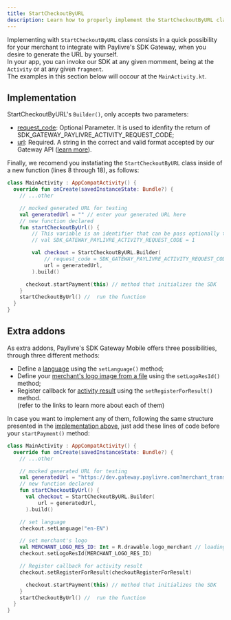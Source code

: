 ```yaml
---
title: StartCheckoutByURL
description: Learn how to properly implement the StartCheckoutByURL class.
---
```


Implementing with `StartCheckoutByURL` class consists in a quick possibility for your merchant to integrate with Paylivre's SDK Gateway, when you desire to generate the URL by yourself.<br/>
In your app, you can invoke our SDK at any given momment, being at the `Activity` or at any given `fragment`.<br/> The examples in this section below will occour at the `MainActivity.kt`.

## Implementation

StartCheckoutByURL's `Builder()`, only accepts two parameters:

- <u>request_code</u>: Optional Parameter. It is used to idenfity the return of
  SDK_GATEWAY_PAYLIVRE_ACTIVITY_REQUEST_CODE;
- <u>url</u>: Required. A string in the correct and valid format accepted by our
  Gateway API (<a target="_blank" href="https://docs.google.com/document/d/1KAibQ0TOdSpNnQY_J6Ogl9zFqYPEcDFtHIi5RKBCZts/edit#heading=h.rz52pzduytmi">learn more</a>).

Finally, we recomend you instatiating the `StartCheckoutByURL` class inside of a new function (lines 8 through 18), as follows:

```kotlin title=./java/MainActivity.kt lineNumbers=true highlight={8-18}
class MainActivity : AppCompatActivity() {
  override fun onCreate(savedInstanceState: Bundle?) {
    // ...other

    // mocked generated URL for testing
    val generatedUrl = "" // enter your generated URL here
    // new function declared
    fun startCheckoutByUrl() {
        // This variable is an identifier that can be pass optionally to the Builder(). If so, i will be used for the method onActivityResult
        // val SDK_GATEWAY_PAYLIVRE_ACTIVITY_REQUEST_CODE = 1

        val checkout = StartCheckoutByURL.Builder(
            // request_code = SDK_GATEWAY_PAYLIVRE_ACTIVITY_REQUEST_CODE, // optional
            url = generatedUrl,
        ).build()

      checkout.startPayment(this) // method that initializes the SDK
    }
    startCheckoutByUrl() //  run the function
  }
}

```

## Extra addons

As extra addons, Paylivre's SDK Gateway Mobile offers three possibilities, through three different methods:

- Define a [language](/extras/language) using the `setLanguage()` method;
- Define your [merchant's logo image from a file](/extras/logo-image) using the `setLogoResId()` method;
- Register callback for [activity result](/extras/activity-result) using the `setRegisterForResult()` method.<br/>
  (refer to the links to learn more about each of them)

In case you want to implement any of them, following the same structure presented in the [implementation above](#implementation), just add these lines of code before your `startPayment()` method:

```kotlin title=./java/MainActivity.kt lineNumbers=true highlight={14,17-18,21}
class MainActivity : AppCompatActivity() {
  override fun onCreate(savedInstanceState: Bundle?) {
    // ...other

    // mocked generated URL for testing
    val generatedUrl = "https://dev.gateway.paylivre.com?merchant_transaction_id=a47fc29a7b&merchant_id=302&operation=0&email=user_gateway_test@tutanota.com&document_number=61317581075&amount=500&currency=BRL&type=15&account_id=123654asd&callback_url=https://www.google.com&redirect_url=https://www.merchant_to_you.com&auto_approve=1&signature=JGFyZ29uMmkkdj0xOSRtPTE2LHQ9MixwPTEkWVdRNU5XWTVaR1UyT1RnNE5ETSRKYWlvWmRwc3J1L3cyQlJzVlBzd25B&logo_url=https://github.com/paylivre/gateway-example-react-js/blob/master/assets/logo_jackpot_new.png?raw=true"
    // new function declared
    fun startCheckoutByUrl() {
      val checkout = StartCheckoutByURL.Builder(
          url = generatedUrl,
      ).build()

    // set language
    checkout.setLanguage("en-EN")

    // set merchant's logo
    val MERCHANT_LOGO_RES_ID: Int = R.drawable.logo_merchant // loading from a given file
    checkout.setLogoResId(MERCHANT_LOGO_RES_ID)

    // Register callback for activity result
    checkout.setRegisterForResult(checkoutRegisterForResult)

      checkout.startPayment(this) // method that initializes the SDK
    }
    startCheckoutByUrl() //  run the function
  }
}

```
